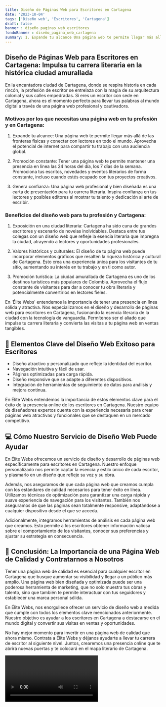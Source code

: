 ```yaml
---
title: Diseño de Páginas Web para Escritores en Cartagena
date: '2023-10-04'
tags: ['Diseño web', 'Escritores', 'Cartagena']
draft: false
banner : diseño_paginas_web_escritores
fondoBanner : diseño_pagina_web_cartagena
summary: 1. Expande tu alcance Una página web te permite llegar más allá de las fronteras físicas y conectar con lectores en todo el mundo. Aprovecha el potencial de internet para compartir tu trabajo con una audiencia global.
---
```


## Diseño de Páginas Web para Escritores en Cartagena: Impulsa tu carrera literaria en la histórica ciudad amurallada
En la encantadora ciudad de Cartagena, donde se respira historia en cada rincón, la profesión de escritor se entrelaza con la magia de su arquitectura colonial y sus calles empedradas. Si eres un escritor con sede en Cartagena, ahora es el momento perfecto para llevar tus palabras al mundo digital a través de una página web profesional y cautivadora.

### Motivos por los que necesitas una página web en tu profesión y en Cartagena:

1. Expande tu alcance: Una página web te permite llegar más allá de las fronteras físicas y conectar con lectores en todo el mundo. Aprovecha el potencial de internet para compartir tu trabajo con una audiencia global.

2. Promoción constante: Tener una página web te permite mantener una presencia en línea las 24 horas del día, los 7 días de la semana. Promociona tus escritos, novedades y eventos literarios de forma constante, incluso cuando estés ocupado con tus proyectos creativos.

3. Genera confianza: Una página web profesional y bien diseñada es una carta de presentación para tu carrera literaria. Inspira confianza en tus lectores y posibles editores al mostrar tu talento y dedicación al arte de escribir.

### Beneficios del diseño web para tu profesión y Cartagena:

1. Exposición en una ciudad literaria: Cartagena ha sido cuna de grandes escritores y escenario de novelas inolvidables. Destaca entre tus colegas con un diseño web que refleje la esencia literaria que impregna la ciudad, atrayendo a lectores y oportunidades profesionales.

2. Valores históricos y culturales: El diseño de tu página web puede incorporar elementos gráficos que resalten la riqueza histórica y cultural de Cartagena. Esto crea una experiencia única para los visitantes de tu sitio, aumentando su interés en tu trabajo y en ti como autor.

3. Promoción turística: La ciudad amurallada de Cartagena es uno de los destinos turísticos más populares de Colombia. Aprovecha el flujo constante de visitantes para dar a conocer tu obra literaria y potencialmente convertirlos en lectores fieles.

En 'Élite Webs' entendemos la importancia de tener una presencia en línea sólida y atractiva. Nos especializamos en el diseño y desarrollo de páginas web para escritores en Cartagena, fusionando la esencia literaria de la ciudad con la tecnología de vanguardia. Permítenos ser el aliado que impulse tu carrera literaria y convierta las visitas a tu página web en ventas tangibles.

<GifSeo />

<Cta />

## :pushpin: Elementos Clave del Diseño Web Exitoso para Escritores

- Diseño atractivo y personalizado que refleje la identidad del escritor.
- Navegación intuitiva y fácil de usar.
- Páginas optimizadas para carga rápida.
- Diseño responsive que se adapte a diferentes dispositivos.
- Integración de herramientas de seguimiento de datos para análisis y mejora continua.

En Élite Webs entendemos la importancia de estos elementos clave para el éxito de la presencia online de los escritores en Cartagena. Nuestro equipo de diseñadores expertos cuenta con la experiencia necesaria para crear páginas web atractivas y funcionales que se destaquen en un mercado competitivo.

## :computer: Cómo Nuestro Servicio de Diseño Web Puede Ayudar

En Élite Webs ofrecemos un servicio de diseño y desarrollo de páginas web específicamente para escritores en Cartagena. Nuestro enfoque personalizado nos permite captar la esencia y estilo único de cada escritor, y plasmarlo en un diseño que refleje su voz y su obra.

Además, nos aseguramos de que cada página web que creamos cumpla con los estándares de calidad necesarios para tener éxito en línea. Utilizamos técnicas de optimización para garantizar una carga rápida y suave experiencia de navegación para los visitantes. También nos aseguramos de que las páginas sean totalmente responsive, adaptándose a cualquier dispositivo desde el que se acceda.

Adicionalmente, integramos herramientas de análisis en cada página web que creamos. Esto permite a los escritores obtener información valiosa sobre el comportamiento de los visitantes, conocer sus preferencias y ajustar su estrategia en consecuencia.

## :dart: Conclusión: La Importancia de una Página Web de Calidad y Contratarnos a Nosotros

Tener una página web de calidad es esencial para cualquier escritor en Cartagena que busque aumentar su visibilidad y llegar a un público más amplio. Una página web bien diseñada y optimizada puede ser una poderosa herramienta de marketing, que no solo muestra tus obras y talento, sino que también te permite interactuar con tus seguidores y establecer una marca personal sólida.

En Élite Webs, nos enorgullece ofrecer un servicio de diseño web a medida que cumple con todos los elementos clave mencionados anteriormente. Nuestro objetivo es ayudar a los escritores en Cartagena a destacarse en el mundo digital y convertir sus visitas en ventas y oportunidades.

No hay mejor momento para invertir en una página web de calidad que ahora mismo. Contrata a Élite Webs y déjanos ayudarte a llevar tu carrera de escritor al siguiente nivel. Juntos, crearemos una presencia online que te abrirá nuevas puertas y te colocará en el mapa literario de Cartagena.

<Video />

<CtaBot job='Escritores' city='Cartagena'/>

<Gmaps query='Cartagena+españa+maps' />